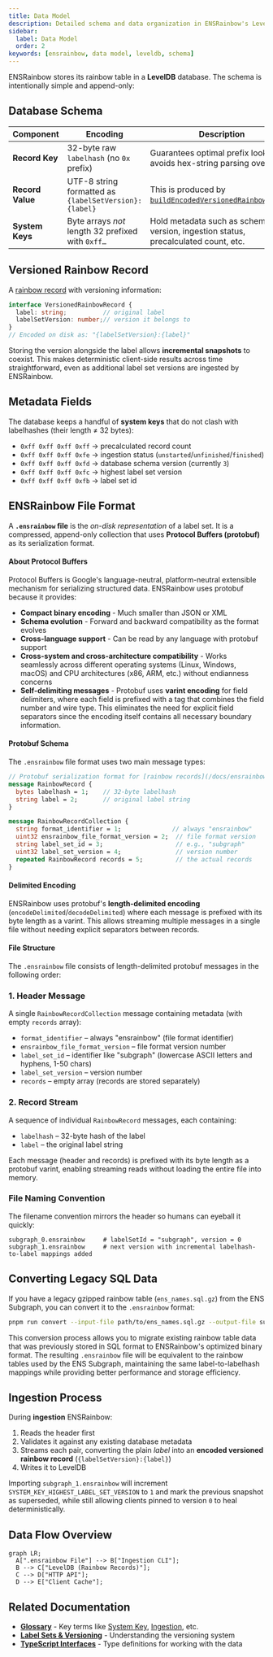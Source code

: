 ```yaml
---
title: Data Model
description: Detailed schema and data organization in ENSRainbow's LevelDB database.
sidebar:
  label: Data Model
  order: 2
keywords: [ensrainbow, data model, leveldb, schema]
---
```


ENSRainbow stores its rainbow table in a **LevelDB** database. The schema is intentionally simple and append-only:

## Database Schema

| Component | Encoding | Description |
|-----------|----------|-------------|
| **Record Key** | 32-byte raw `labelhash` (no `0x` prefix) | Guarantees optimal prefix lookups & avoids hex-string parsing overhead. |
| **Record Value** | UTF-8 string formatted as `{labelSetVersion}:{label}` | This is produced by [`buildEncodedVersionedRainbowRecord`](https://github.com/ensdomains/ensnode/blob/main/apps/ensrainbow/src/lib/rainbow-record.ts). |
| **System Keys** | Byte arrays _not_ length 32 prefixed with `0xff…` | Hold metadata such as schema version, ingestion status, precalculated count, etc. |

## Versioned Rainbow Record

A [rainbow record](/docs/ensrainbow/concepts/glossary#rainbow-record) with versioning information:

```ts
interface VersionedRainbowRecord {
  label: string;          // original label
  labelSetVersion: number;// version it belongs to
}
// Encoded on disk as: "{labelSetVersion}:{label}"
```

Storing the version alongside the label allows **incremental snapshots** to coexist. This makes deterministic client-side results across time straightforward, even as additional label set versions are ingested by ENSRainbow.

## Metadata Fields

The database keeps a handful of **system keys** that do not clash with labelhashes (their length ≠ 32 bytes):

* `0xff 0xff 0xff 0xff` → precalculated record count
* `0xff 0xff 0xff 0xfe` → ingestion status (`unstarted`/`unfinished`/`finished`)
* `0xff 0xff 0xff 0xfd` → database schema version (currently `3`)
* `0xff 0xff 0xff 0xfc` → highest label set version
* `0xff 0xff 0xff 0xfb` → label set id

## ENSRainbow File Format

A **`.ensrainbow` file** is the _on-disk representation_ of a label set. It is a compressed, append-only collection that uses **Protocol Buffers (protobuf)** as its serialization format.

#### About Protocol Buffers

Protocol Buffers is Google's language-neutral, platform-neutral extensible mechanism for serializing structured data. ENSRainbow uses protobuf because it provides:

- **Compact binary encoding** - Much smaller than JSON or XML
- **Schema evolution** - Forward and backward compatibility as the format evolves  
- **Cross-language support** - Can be read by any language with protobuf support
- **Cross-system and cross-architecture compatibility** - Works seamlessly across different operating systems (Linux, Windows, macOS) and CPU architectures (x86, ARM, etc.) without endianness concerns
- **Self-delimiting messages** - Protobuf uses **varint encoding** for field delimiters, where each field is prefixed with a tag that combines the field number and wire type. This eliminates the need for explicit field separators since the encoding itself contains all necessary boundary information.

#### Protobuf Schema

The `.ensrainbow` file format uses two main message types:

```protobuf
// Protobuf serialization format for [rainbow records](/docs/ensrainbow/concepts/glossary#rainbow-record)
message RainbowRecord {
  bytes labelhash = 1;    // 32-byte labelhash
  string label = 2;       // original label string
}

message RainbowRecordCollection {
  string format_identifier = 1;              // always "ensrainbow" 
  uint32 ensrainbow_file_format_version = 2;  // file format version
  string label_set_id = 3;                    // e.g., "subgraph" 
  uint32 label_set_version = 4;               // version number
  repeated RainbowRecord records = 5;         // the actual records
}
```

#### Delimited Encoding

ENSRainbow uses protobuf's **length-delimited encoding** (`encodeDelimited`/`decodeDelimited`) where each message is prefixed with its byte length as a varint. This allows streaming multiple messages in a single file without needing explicit separators between records.

#### File Structure

The `.ensrainbow` file consists of length-delimited protobuf messages in the following order:

### 1. Header Message
A single `RainbowRecordCollection` message containing metadata (with empty `records` array):
- `format_identifier` – always "ensrainbow" (file format identifier)
- `ensrainbow_file_format_version` – file format version number
- `label_set_id` – identifier like "subgraph" (lowercase ASCII letters and hyphens, 1-50 chars)
- `label_set_version` – version number 
- `records` – empty array (records are stored separately)

### 2. Record Stream  
A sequence of individual `RainbowRecord` messages, each containing:
- `labelhash` – 32-byte hash of the label
- `label` – the original label string

Each message (header and records) is prefixed with its byte length as a protobuf varint, enabling streaming reads without loading the entire file into memory.

### File Naming Convention

The filename convention mirrors the header so humans can eyeball it quickly:

```text
subgraph_0.ensrainbow     # labelSetId = "subgraph", version = 0
subgraph_1.ensrainbow     # next version with incremental labelhash-to-label mappings added
```

## Converting Legacy SQL Data

If you have a legacy gzipped rainbow table (`ens_names.sql.gz`) from the ENS Subgraph, you can convert it to the `.ensrainbow` format:

```bash title="Convert legacy SQL data"
pnpm run convert --input-file path/to/ens_names.sql.gz --output-file subgraph-0.ensrainbow
```

This conversion process allows you to migrate existing rainbow table data that was previously stored in SQL format to ENSRainbow's optimized binary format. The resulting `.ensrainbow` file will be equivalent to the rainbow tables used by the ENS Subgraph, maintaining the same label-to-labelhash mappings while providing better performance and storage efficiency.

## Ingestion Process

During **ingestion** ENSRainbow:

1. Reads the header first
2. Validates it against any existing database metadata
3. Streams each pair, converting the plain _label_ into an **encoded versioned rainbow record** (`{labelSetVersion}:{label}`)
4. Writes it to LevelDB

Importing `subgraph_1.ensrainbow` will increment `SYSTEM_KEY_HIGHEST_LABEL_SET_VERSION` to `1` and mark the previous snapshot as superseded, while still allowing clients pinned to version `0` to heal deterministically.

## Data Flow Overview

```mermaid
graph LR;
  A[".ensrainbow File"] --> B["Ingestion CLI"];
  B --> C["LevelDB (Rainbow Records)"];
  C --> D["HTTP API"];
  D --> E["Client Cache"];
```

## Related Documentation

- **[Glossary](/ensrainbow/concepts/glossary)** - Key terms like [System Key](/ensrainbow/concepts/glossary#system-key), [Ingestion](/ensrainbow/concepts/glossary#ingestion), etc.
- **[Label Sets & Versioning](/ensrainbow/concepts/label-sets-and-versioning)** - Understanding the versioning system
- **[TypeScript Interfaces](/ensrainbow/concepts/typescript-interfaces)** - Type definitions for working with the data 
